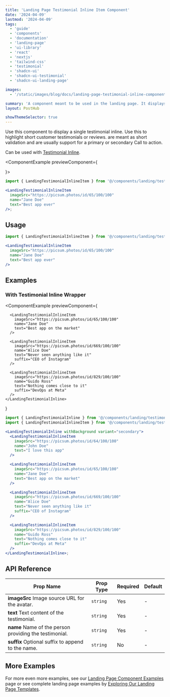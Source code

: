```yaml
---
title: 'Landing Page Testimonial Inline Item Component'
date: '2024-04-09'
lastmod: '2024-04-09'
tags:
  - 'guide'
  - 'components'
  - 'documentation'
  - 'landing-page'
  - 'ui-library'
  - 'react'
  - 'nextjs'
  - 'tailwind-css'
  - 'testimonial'
  - 'shadcn-ui'
  - 'shadcn-ui-testimonial'
  - 'shadcn-ui-landing-page'

images:
  - '/static/images/blog/docs/landing-page-testimonial-inline-component.webp'

summary: 'A component meant to be used in the landing page. It displays a single testimonial inline. Use this to highlight short customer testimonials or reviews. are meant as short validation and are usually support for a primary or secondary Call to action. Can be used with Testimonial Inline.'
layout: PostHub

showThemeSelector: true
---
```


Use this component to display a single testimonial inline. Use this to highlight short customer testimonials or reviews. are meant as short validation and are usually support for a primary or secondary Call to action.

Can be used with [Testimonial Inline](/boilerplate-documentation/landing-page-components/testimonial-inline).

<ComponentExample
  previewComponent={
    <div className="p-6">
      <LandingTestimonialInlineItem
        imageSrc="https://picsum.photos/id/65/100/100"
        name="Jane Doe"
        text="Best app ever"
      />
    </div>
}>

```jsx
import { LandingTestimonialInlineItem } from '@/components/landing/testimonial/LandingTestimonialInlineItem';

<LandingTestimonialInlineItem
  imageSrc="https://picsum.photos/id/65/100/100"
  name="Jane Doe"
  text="Best app ever"
/>;
```

</ComponentExample>

## Usage

```jsx
import { LandingTestimonialInlineItem } from '@/components/landing/testimonial/LandingTestimonialInlineItem';
```

```jsx
<LandingTestimonialInlineItem
  imageSrc="https://picsum.photos/id/65/100/100"
  name="Jane Doe"
  text="Best app ever"
/>
```

## Examples

### With Testimonial Inline Wrapper

<ComponentExample
  previewComponent={
    <LandingTestimonialInline
      withBackground
      variant="secondary"
    >
      <LandingTestimonialInlineItem
        imageSrc="https://picsum.photos/id/64/100/100"
        name="John Doe"
        text="I love this app"
      />

      <LandingTestimonialInlineItem
        imageSrc="https://picsum.photos/id/65/100/100"
        name="Jane Doe"
        text="Best app on the market"
      />

      <LandingTestimonialInlineItem
        imageSrc="https://picsum.photos/id/669/100/100"
        name="Alice Doe"
        text="Never seen anything like it"
        suffix="CEO of Instagram"
      />

      <LandingTestimonialInlineItem
        imageSrc="https://picsum.photos/id/829/100/100"
        name="Guido Ross"
        text="Nothing comes close to it"
        suffix="DevOps at Meta"
      />
    </LandingTestimonialInline>

}

>

```jsx
import { LandingTestimonialInline } from '@/components/landing/testimonial/LandingTestimonialInline';
import { LandingTestimonialInlineItem } from '@/components/landing/testimonial/LandingTestimonialInlineItem';

<LandingTestimonialInline withBackground variant="secondary">
  <LandingTestimonialInlineItem
    imageSrc="https://picsum.photos/id/64/100/100"
    name="John Doe"
    text="I love this app"
  />

  <LandingTestimonialInlineItem
    imageSrc="https://picsum.photos/id/65/100/100"
    name="Jane Doe"
    text="Best app on the market"
  />

  <LandingTestimonialInlineItem
    imageSrc="https://picsum.photos/id/669/100/100"
    name="Alice Doe"
    text="Never seen anything like it"
    suffix="CEO of Instagram"
  />

  <LandingTestimonialInlineItem
    imageSrc="https://picsum.photos/id/829/100/100"
    name="Guido Ross"
    text="Nothing comes close to it"
    suffix="DevOps at Meta"
  />
</LandingTestimonialInline>;
```

</ComponentExample>

## API Reference

| Prop Name                                                             | Prop Type | Required | Default |
| --------------------------------------------------------------------- | --------- | -------- | ------- |
| **imageSrc** <Tippy>Image source URL for the avatar.</Tippy>          | `string`  | Yes      | -       |
| **text** <Tippy>Text content of the testimonial.</Tippy>              | `string`  | Yes      | -       |
| **name** <Tippy>Name of the person providing the testimonial.</Tippy> | `string`  | Yes      | -       |
| **suffix** <Tippy>Optional suffix to append to the name.</Tippy>      | `string`  | No       | -       |

## More Examples

For more even more examples, see our <a href="/demo/landing-page-component-examples" className="fancy-link">Landing Page Component Examples</a> page or see complete landing page examples by <a href="/demo/landing-page-templates" className="fancy-link">Exploring Our Landing Page Templates</a>.
